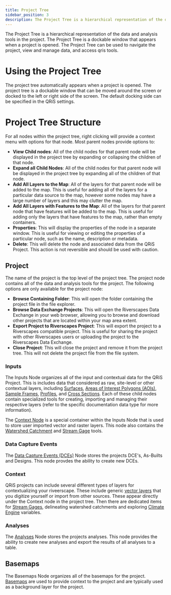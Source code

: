 ```yaml
---
title: Project Tree
sidebar_position: 3
description: The Project Tree is a hierarchical representation of the data and analysis tools in the project.
---
```


The Project Tree is a hierarchical representation of the data and analysis tools in the project. The Project Tree is a dockable window that appears when a project is opened. The Project Tree can be used to navigate the project, view and manage data, and access qris tools.

# Using the Project Tree

The project tree automatically appears when a project is opened. The project tree is a dockable window that can be moved around the screen or docked to the left or right side of the screen. The default docking side can be specified in the QRiS settings.

# Project Tree Structure

For all nodes within the project tree, right clicking will provide a context menu with options for that node. Most parent nodes provide options to:

- **View Child nodes**: All of the child nodes for that parent node will be displayed in the project tree by expanding or collapsing the children of that node.
- **Expand all Child Nodes**: All of the child nodes for that parent node will be displayed in the project tree by expanding all of the children of that node.
- **Add All Layers to the Map**: All of the layers for that parent node will be added to the map. This is useful for adding all of the layers for a particular data source to the map, however some nodes may have a large number of layers and this may clutter the map.
- **Add All Layers with Features to the Map**: All of the layers for that parent node that have features will be added to the map. This is useful for adding only the layers that have features to the map, rather than empty containers.
- **Properties**: This will display the properties of the node in a separate window. This is useful for viewing or editing the properties of a particular node, such as the name, description or metadata.
- **Delete**: This will delete the node and associated data from the QRiS Project. This action is not reversible and should be used with caution.

## Project

The name of the project is the top level of the project tree. The project node contains all of the data and analysis tools for the project. The following options are only available for the project node:

- **Browse Containing Folder**: This will open the folder containing the project file in the file explorer.
- **Browse Data Exchange Projects**: This will open the Riverscapes Data Exchange in your web browser, allowing you to browse and download other projects that are located within your map area extent.
- **Export Project to Riverscapes Project**: This will export the project to a Riverscapes compatible project. This is useful for sharing the project with other Riverscapes users or uploading the project to the Riverscapes Data Exchange.
- **Close Project**: This will close the project and remove it from the project tree. This will not delete the project file from the file system.

### Inputs

The Inputs Node organizes all of the input and contextual data for the QRiS Project. This is includes data that considered as raw, site-level or other contextual layers, including [Surfaces](/software-help/surfaces/), [Areas of Interest Polygons (AOIs)](/software-help/aoi/), [Sample Frames](/software-help/sample-frames/), [Profiles](/software-help/profiles/), and [Cross Sections](/software-help/cross-sections/). Each of these child nodes contain specialized tools for creating, importing and managing their respective layers (refer to the specific documentation data type for more information).

The [Context Node](/software-help/context/) is a special container within the Inputs Node  that is used to store user imported vector and raster layers. This node also contains the [Watershed Catchment](/software-help/context/watershed-catchments/) and [Stream Gage](/software-help/context/stream-gage-explorer/) tools.

### Data Capture Events

The [Data Capture Events (DCEs)](/software-help/dce/) Node stores the projects DCE's, As-Builts and Designs. This node provdes the ability to create new DCEs.

### Context

QRiS projects can include several different types of layers for contextualizing your riveerscape. These include generic [vector layers](context/vector-layers) that you digitize yourself or import from other sources. These appear directly under the Context node in the project tree. Then there are dedicated items for [Stream Gages](context/stream-gage-explorer/), delineating watershed catchments and exploring [Climate Engine](context/climate-engine-explorer/) variables.



### Analyses

The [Analyses](/software-help/analyses/) Node stores the projects analyses. This node provides the ability to create new analyses and export the results of all analyses to a table.

## Basemaps

The Basemaps Node organizes all of the basemaps for the project. [Basemaps](/software-help/basemaps/) are used to provide context to the project and are typically used as a background layer for the project. 
